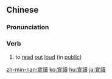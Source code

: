 {{also|宣读}}
==Chinese==
{{zh-forms|s=宣读}}

===Pronunciation===
{{zh-pron
|m=xuāndú
|c=syun1 duk6
|h=pfs=siên-thu̍k
|mn=qz,tw,xm,zz:soan-tho̍k/qz,xm,zz:soan-tha̍k
|cat=v
}}

===Verb===
{{zh-verb}}

# {{lb|zh|Advanced Mandarin}} to [[read]] [[out]] [[loud]] (in [[public]])

[[zh-min-nan:宣讀]]
[[ko:宣讀]]
[[hu:宣讀]]
[[ja:宣讀]]